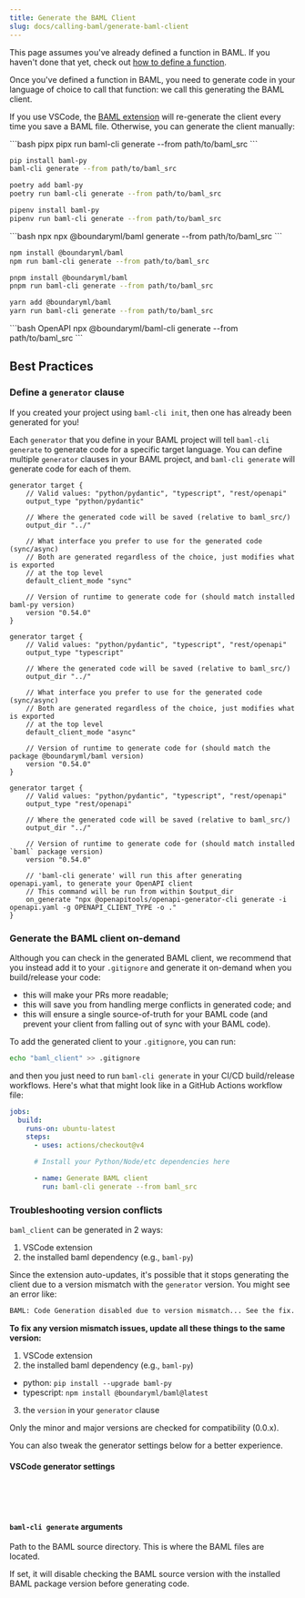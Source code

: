 ```yaml
---
title: Generate the BAML Client
slug: docs/calling-baml/generate-baml-client
---
```


<Info>This page assumes you've already defined a function in BAML. If you
haven't done that yet, check out [how to define a function].</Info>

[how to define a function]: /docs/snippets/functions

Once you've defined a function in BAML, you need to generate code in your
language of choice to call that function: we call this generating the BAML client.

If you use VSCode, the [BAML extension] will re-generate the client every time
you save a BAML file. Otherwise, you can generate the client manually:

[BAML extension]: https://marketplace.visualstudio.com/items?itemName=Boundary.baml-extension

<Tabs>
<Tab title="Python">

<CodeBlocks>
```bash pipx
pipx run baml-cli generate --from path/to/baml_src
```

```bash pip
pip install baml-py
baml-cli generate --from path/to/baml_src
```

```bash poetry
poetry add baml-py
poetry run baml-cli generate --from path/to/baml_src
```

```bash pipenv
pipenv install baml-py
pipenv run baml-cli generate --from path/to/baml_src
```
</CodeBlocks>
</Tab>

<Tab title="TypeScript">
<CodeBlocks>
```bash npx
npx @boundaryml/baml generate --from path/to/baml_src
```

```bash npm
npm install @boundaryml/baml
npm run baml-cli generate --from path/to/baml_src
```

```bash pnpm
pnpm install @boundaryml/baml
pnpm run baml-cli generate --from path/to/baml_src
```

```bash yarn
yarn add @boundaryml/baml
yarn run baml-cli generate --from path/to/baml_src
```
</CodeBlocks>
</Tab>

<Tab title="OpenAPI">
```bash OpenAPI
npx @boundaryml/baml-cli generate --from path/to/baml_src
```
</Tab>
</Tabs>

## Best Practices

### Define a `generator` clause

<Tip>If you created your project using `baml-cli init`, then one has already been generated for you!</Tip>

Each `generator` that you define in your BAML project will tell `baml-cli
generate` to generate code for a specific target language. You can define
multiple `generator` clauses in your BAML project, and `baml-cli generate` will
generate code for each of them.

<CodeBlocks>

```baml Python
generator target {
    // Valid values: "python/pydantic", "typescript", "rest/openapi"
    output_type "python/pydantic"
    
    // Where the generated code will be saved (relative to baml_src/)
    output_dir "../"
    
    // What interface you prefer to use for the generated code (sync/async)
    // Both are generated regardless of the choice, just modifies what is exported
    // at the top level
    default_client_mode "sync"
    
    // Version of runtime to generate code for (should match installed baml-py version)
    version "0.54.0"
}
```

```baml TypeScript
generator target {
    // Valid values: "python/pydantic", "typescript", "rest/openapi"
    output_type "typescript"
    
    // Where the generated code will be saved (relative to baml_src/)
    output_dir "../"
    
    // What interface you prefer to use for the generated code (sync/async)
    // Both are generated regardless of the choice, just modifies what is exported
    // at the top level
    default_client_mode "async"
    
    // Version of runtime to generate code for (should match the package @boundaryml/baml version)
    version "0.54.0"
}
```

```baml OpenAPI
generator target {
    // Valid values: "python/pydantic", "typescript", "rest/openapi"
    output_type "rest/openapi"

    // Where the generated code will be saved (relative to baml_src/)
    output_dir "../"
    
    // Version of runtime to generate code for (should match installed `baml` package version)
    version "0.54.0"

    // 'baml-cli generate' will run this after generating openapi.yaml, to generate your OpenAPI client
    // This command will be run from within $output_dir
    on_generate "npx @openapitools/openapi-generator-cli generate -i openapi.yaml -g OPENAPI_CLIENT_TYPE -o ."
}
```

</CodeBlocks>
         

### Generate the BAML client on-demand

Although you can check in the generated BAML client, we recommend that you 
instead add it to your `.gitignore` and generate it on-demand when you
build/release your code:

  - this will make your PRs more readable;
  - this will save you from handling merge conflicts in generated code; and
  - this will ensure a single source-of-truth for your BAML code (and prevent
    your client from falling out of sync with your BAML code).

To add the generated client to your `.gitignore`, you can run:

```bash
echo "baml_client" >> .gitignore
```

and then you just need to run `baml-cli generate` in your CI/CD build/release
workflows. Here's what that might look like in a GitHub Actions workflow file:

```yaml
jobs:
  build:
    runs-on: ubuntu-latest
    steps:
      - uses: actions/checkout@v4

      # Install your Python/Node/etc dependencies here

      - name: Generate BAML client
        run: baml-cli generate --from baml_src
```

### Troubleshooting version conflicts

`baml_client` can be generated in 2 ways:
1. VSCode extension
2. the installed baml dependency (e.g., `baml-py`)

Since the extension auto-updates, it's possible that it stops generating the client due to a version mismatch with the `generator` version. You might see an error like:
```bash
BAML: Code Generation disabled due to version mismatch... See the fix.
```

**To fix any version mismatch issues, update all these things to the same version:**
1. VSCode extension
2. the installed baml dependency (e.g., `baml-py`)
  - python: `pip install --upgrade baml-py`
  - typescript: `npm install @boundaryml/baml@latest`
3. the `version` in your `generator` clause

Only the minor and major versions are checked for compatibility (0.0.x).

You can also tweak the generator settings below for a better experience.

#### VSCode generator settings
<Markdown src="/docs/doc-snippets/vscode-settings.mdx" />

<br/>
<br/>
<br/>

#### `baml-cli generate` arguments
<ParamField
  path="--from"
  type="string"
  default="./baml_src">
Path to the BAML source directory. This is where the BAML files are located.
</ParamField>

<ParamField
  path="--no-version-check"
  type="flag">
If set, it will disable checking the BAML source version with the installed BAML package version before generating code.
</ParamField>

